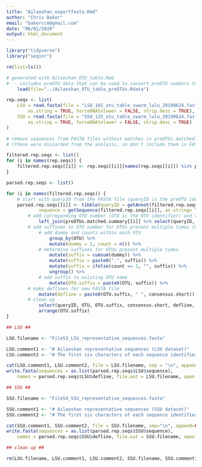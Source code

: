```yaml
---
title: "Ailaoshan_exportfasta.Rmd"
author: "Chris Baker"
email: "bakerccm@gmail.com"
date: "06/01/2020"
output: html_document
---
```


```r
library("tidyverse")
library("seqinr")
```

```r
rm(list=ls())
```

```r
# generated with Ailaoshan_OTU_table.Rmd
# -- includes preOTU data that can be used to convert preOTU numbers to OTU numbers, as well as add metadata
    load(file="../Ailaoshan_OTU_table_preOTUs.Rdata")
```

```r
rep.seqs <- list(
    LSU = read.fasta(file = "LSU_16S_otu_table_swarm_lulu_20190624.fas",
        as.string = TRUE, forceDNAtolower = FALSE, strip.desc = TRUE),
    SSU = read.fasta(file = "SSU_12S_otu_table_swarm_lulu_20190624.fas",
        as.string = TRUE, forceDNAtolower = FALSE, strip.desc = TRUE)
)
```

```r
# remove sequences from FASTA files without matches in preOTUs.matched.summary
# (these were discarded from the analysis, so don't include them in FASTA)

filtered.rep.seqs <- list()
for (i in names(rep.seqs)) {
    filtered.rep.seqs[[i]] <- rep.seqs[[i]][names(rep.seqs[[i]]) %in% preOTUs.matched.summary[[i]]$queryID]
}
```

```r
parsed.rep.seqs <- list()

for (i in names(filtered.rep.seqs)) {
    # start with queryID from the FASTA file (queryID is the preOTU identifier)
    parsed.rep.seqs[[i]] <- tibble(queryID = getAnnot(filtered.rep.seqs[[i]]) %>% unlist(),
            sequence = getSequence(filtered.rep.seqs[[i]], as.string= TRUE) %>% unlist()) %>%
        # add correponding OTU number (OTU is the OTU identifier) and taxonomy
            left_join(preOTUs.matched.summary[[i]] %>% select(queryID, OTU, consensus.short), by = "queryID") %>%
        # add suffixes to OTU number for OTUs present multiple times (OTU.suffix is augmented OTU identifier)
            # add dummy and counts within each OTU
                group_by(OTU) %>%
                mutate(dummy = 1, count = n()) %>%
            # determine suffixes for OTUs present multiple times
                mutate(suffix = cumsum(dummy)) %>%
                mutate(suffix = paste0(".", suffix)) %>%
                mutate(suffix = ifelse(count == 1, "", suffix)) %>%
                ungroup() %>%
            # add suffix to existing OTU name
                mutate(OTU.suffix = paste0(OTU, suffix)) %>%
        # make deflines for new FASTA file
            mutate(defline = paste0(OTU.suffix, " ", consensus.short)) %>%
        # clean up
            select(queryID, OTU, OTU.suffix, consensus.short, defline, sequence) %>%
            arrange(OTU.suffix)
}
```

```r
## LSU ##

LSU.filename <- "FileS3_LSU_representative_sequences.fasta"

LSU.comment1 <- "# Ailaoshan representative sequences (LSU dataset)"
LSU.comment2 <- "# The first six characters of each sequence identifier (e.g. LSU001) indicate the OTU that the sequence comes from. Identifiers with a suffix (e.g. LSU005.1) refer to OTUs that were formed by merging two or more pre-OTUs. In such cases, the representative sequence for each pre-OTU is provided, with the suffix distinguishing between them (e.g. LSU005.1 and LSU005.2 represent the two pre-OTUs that were merged to form the OTU LSU005)."

cat(LSU.comment1, LSU.comment2, file = LSU.filename, sep = "\n", append = FALSE)
write.fasta(sequences = as.list(parsed.rep.seqs$LSU$sequence),
    names = parsed.rep.seqs$LSU$defline, file.out = LSU.filename, open = "a")

## SSU ##

SSU.filename <- "FileS4_SSU_representative_sequences.fasta"

SSU.comment1 <- "# Ailaoshan representative sequences (SSU dataset)"
SSU.comment2 <- "# The first six characters of each sequence identifier (e.g. SSU001) indicate the OTU that the sequence comes from. Identifiers with a suffix (e.g. SSU002.1) refer to OTUs that were formed by merging two or more pre-OTUs. In such cases, the representative sequence for each pre-OTU is provided, with the suffix distinguishing between them (e.g. SSU002.1 and SSU002.2 represent the two pre-OTUs that were merged to form the OTU SSU002)."

cat(SSU.comment1, SSU.comment2, file = SSU.filename, sep="\n", append=FALSE)
write.fasta(sequences = as.list(parsed.rep.seqs$SSU$sequence),
    names = parsed.rep.seqs$SSU$defline, file.out = SSU.filename, open = "a")

## clean up ##

rm(LSU.filename, LSU.comment1, LSU.comment2, SSU.filename, SSU.comment1, SSU.comment2)
```

```r

```





































